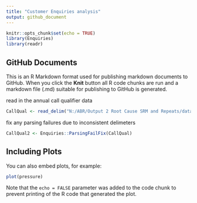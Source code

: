 ```yaml
---
title: "Customer Enquiries analysis"
output: github_document
---
```


```r
knitr::opts_chunk$set(echo = TRUE)
library(Enquiries)
library(readr)
```

## GitHub Documents

This is an R Markdown format used for publishing markdown documents to GitHub. When you click the **Knit** button all R code chunks are run and a markdown file (.md) suitable for publishing to GitHub is generated.

read in the annual call qualifier data 

```r
CallQual <- read_delim("N:/ABR/Output 2 Root Cause SRM and Repeats/data for phil 03 oct.txt", delim = "\t")
```

fix any parsing failures due to inconsistent delimeters

```r
CallQual2 <- Enquiries::ParsingFailFix(CallQual)
```


## Including Plots

You can also embed plots, for example:

```r
plot(pressure)
```

Note that the `echo = FALSE` parameter was added to the code chunk to prevent printing of the R code that generated the plot.
